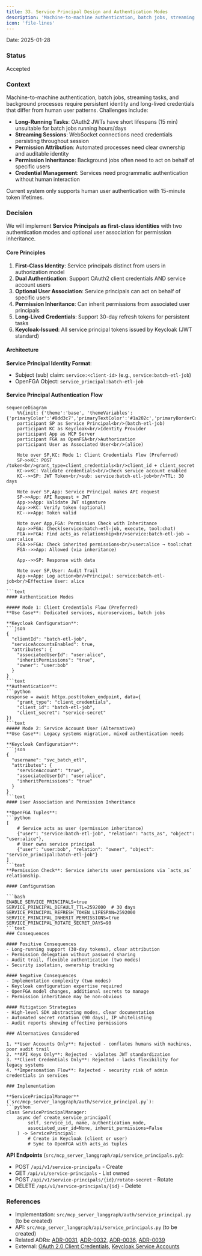 ```yaml
---
title: 33. Service Principal Design and Authentication Modes
description: 'Machine-to-machine authentication, batch jobs, streaming tasks, and background processes require persistent identity and long-lived credentials tha...'
icon: 'file-lines'
---
```



Date: 2025-01-28

### Status

Accepted

### Context

Machine-to-machine authentication, batch jobs, streaming tasks, and background processes require persistent identity and long-lived credentials that differ from human user patterns. Challenges include:

- **Long-Running Tasks**: OAuth2 JWTs have short lifespans (15 min) unsuitable for batch jobs running hours/days
- **Streaming Sessions**: WebSocket connections need credentials persisting throughout session
- **Permission Attribution**: Automated processes need clear ownership and auditable identity
- **Permission Inheritance**: Background jobs often need to act on behalf of specific users
- **Credential Management**: Services need programmatic authentication without human interaction

Current system only supports human user authentication with 15-minute token lifetimes.

### Decision

We will implement **Service Principals as first-class identities** with two authentication modes and optional user association for permission inheritance.

#### Core Principles

1. **First-Class Identity**: Service principals distinct from users in authorization model
2. **Dual Authentication**: Support OAuth2 client credentials AND service account users
3. **Optional User Association**: Service principals can act on behalf of specific users
4. **Permission Inheritance**: Can inherit permissions from associated user principals
5. **Long-Lived Credentials**: Support 30-day refresh tokens for persistent tasks
6. **Keycloak-Issued**: All service principal tokens issued by Keycloak (JWT standard)

#### Architecture

**Service Principal Identity Format**:
- Subject (sub) claim: `service:<client-id>` (e.g., `service:batch-etl-job`)
- OpenFGA Object: `service_principal:batch-etl-job`

#### Service Principal Authentication Flow

```mermaid
sequenceDiagram
    %%{init: {'theme':'base', 'themeVariables': {'primaryColor':'#8dd3c7','primaryTextColor':'#1a202c','primaryBorderColor':'#2a9d8f','lineColor':'#fb8072','secondaryColor':'#fdb462','tertiaryColor':'#b3de69','actorBkg':'#8dd3c7','actorBorder':'#2a9d8f','actorTextColor':'#1a202c','actorLineColor':'#2a9d8f','signalColor':'#7cb342','signalTextColor':'#1a202c','labelBoxBkgColor':'#fdb462','labelBoxBorderColor':'#e67e22','labelTextColor':'#1a202c','noteBorderColor':'#e67e22','noteBkgColor':'#fdb462','noteTextColor':'#1a202c','activationBorderColor':'#7cb342','activationBkgColor':'#b3de69','sequenceNumberColor':'#4a5568'}}}%%
    participant SP as Service Principal<br/>(batch-etl-job)
    participant KC as Keycloak<br/>Identity Provider
    participant App as MCP Server
    participant FGA as OpenFGA<br/>Authorization
    participant User as Associated User<br/>(alice)

    Note over SP,KC: Mode 1: Client Credentials Flow (Preferred)
    SP->>KC: POST /token<br/>grant_type=client_credentials<br/>client_id + client_secret
    KC->>KC: Validate credentials<br/>Check service account enabled
    KC-->>SP: JWT Token<br/>sub: service:batch-etl-job<br/>TTL: 30 days

    Note over SP,App: Service Principal makes API request
    SP->>App: API Request + JWT
    App->>App: Validate JWT signature
    App->>KC: Verify token (optional)
    KC-->>App: Token valid

    Note over App,FGA: Permission Check with Inheritance
    App->>FGA: Check(service:batch-etl-job, execute, tool:chat)
    FGA->>FGA: Find acts_as relationship<br/>service:batch-etl-job → user:alice
    FGA->>FGA: Check inherited permissions<br/>user:alice → tool:chat
    FGA-->>App: Allowed (via inheritance)

    App-->>SP: Response with data

    Note over SP,User: Audit Trail
    App->>App: Log action<br/>Principal: service:batch-etl-job<br/>Effective User: alice

```text
#### Authentication Modes

##### Mode 1: Client Credentials Flow (Preferred)
**Use Case**: Dedicated services, microservices, batch jobs

**Keycloak Configuration**:
```json
{
  "clientId": "batch-etl-job",
  "serviceAccountsEnabled": true,
  "attributes": {
    "associatedUserId": "user:alice",
    "inheritPermissions": "true",
    "owner": "user:bob"
  }
}
```text
**Authentication**:
```python
response = await httpx.post(token_endpoint, data={
    "grant_type": "client_credentials",
    "client_id": "batch-etl-job",
    "client_secret": "service-secret"
})
```text
##### Mode 2: Service Account User (Alternative)
**Use Case**: Legacy systems migration, mixed authentication needs

**Keycloak Configuration**:
```json
{
  "username": "svc_batch_etl",
  "attributes": {
    "serviceAccount": "true",
    "associatedUserId": "user:alice",
    "inheritPermissions": "true"
  }
}
```text
#### User Association and Permission Inheritance

**OpenFGA Tuples**:
```python
[
    # Service acts as user (permission inheritance)
    {"user": "service:batch-etl-job", "relation": "acts_as", "object": "user:alice"},
    # User owns service principal
    {"user": "user:bob", "relation": "owner", "object": "service_principal:batch-etl-job"}
]
```text
**Permission Check**: Service inherits user permissions via `acts_as` relationship.

#### Configuration

```bash
ENABLE_SERVICE_PRINCIPALS=true
SERVICE_PRINCIPAL_DEFAULT_TTL=2592000  # 30 days
SERVICE_PRINCIPAL_REFRESH_TOKEN_LIFESPAN=2592000
SERVICE_PRINCIPAL_INHERIT_PERMISSIONS=true
SERVICE_PRINCIPAL_ROTATE_SECRET_DAYS=90
```text
### Consequences

#### Positive Consequences
- Long-running support (30-day tokens), clear attribution
- Permission delegation without password sharing
- Audit trail, flexible authentication (two modes)
- Security isolation, ownership tracking

#### Negative Consequences
- Implementation complexity (two modes)
- Keycloak configuration expertise required
- OpenFGA model changes, additional secrets to manage
- Permission inheritance may be non-obvious

#### Mitigation Strategies
- High-level SDK abstracting modes, clear documentation
- Automated secret rotation (90 days), IP whitelisting
- Audit reports showing effective permissions

### Alternatives Considered

1. **User Accounts Only**: Rejected - conflates humans with machines, poor audit trail
2. **API Keys Only**: Rejected - violates JWT standardization
3. **Client Credentials Only**: Rejected - lacks flexibility for legacy systems
4. **Impersonation Flow**: Rejected - security risk of admin credentials in services

### Implementation

**ServicePrincipalManager** (`src/mcp_server_langgraph/auth/service_principal.py`):
```python
class ServicePrincipalManager:
    async def create_service_principal(
        self, service_id, name, authentication_mode,
        associated_user_id=None, inherit_permissions=False
    ) -> ServicePrincipal:
        # Create in Keycloak (client or user)
        # Sync to OpenFGA with acts_as tuples
```

**API Endpoints** (`src/mcp_server_langgraph/api/service_principals.py`):
- POST `/api/v1/service-principals` - Create
- GET `/api/v1/service-principals` - List owned
- POST `/api/v1/service-principals/{id}/rotate-secret` - Rotate
- DELETE `/api/v1/service-principals/{id}` - Delete

### References

- Implementation: `src/mcp_server_langgraph/auth/service_principal.py` (to be created)
- API: `src/mcp_server_langgraph/api/service_principals.py` (to be created)
- Related ADRs: [ADR-0031](/architecture/adr-0031-keycloak-authoritative-identity), [ADR-0032](/architecture/adr-0032-jwt-standardization), [ADR-0036](/architecture/adr-0036-hybrid-session-model), [ADR-0039](/architecture/adr-0039-openfga-permission-inheritance)
- External: [OAuth 2.0 Client Credentials](https://datatracker.ietf.org/doc/html/rfc6749#section-4.4), [Keycloak Service Accounts](https://www.keycloak.org/docs/latest/server_admin/#_service_accounts)
